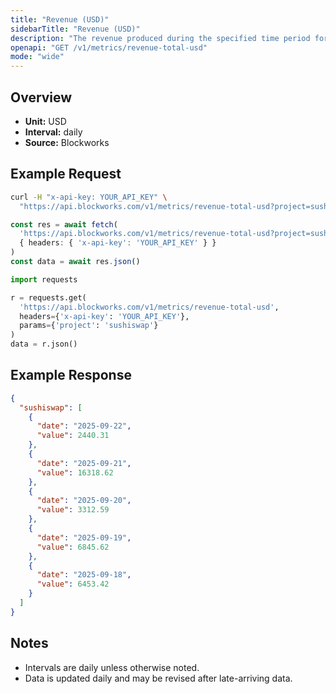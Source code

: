 ```yaml
---
title: "Revenue (USD)"
sidebarTitle: "Revenue (USD)"
description: "The revenue produced during the specified time period for given project."
openapi: "GET /v1/metrics/revenue-total-usd"
mode: "wide"
---
```


## Overview

- **Unit:** USD
- **Interval:** daily
- **Source:** Blockworks

## Example Request

<CodeGroup>

```bash cURL
curl -H "x-api-key: YOUR_API_KEY" \
  "https://api.blockworks.com/v1/metrics/revenue-total-usd?project=sushiswap"
```

```typescript TypeScript
const res = await fetch(
  'https://api.blockworks.com/v1/metrics/revenue-total-usd?project=sushiswap',
  { headers: { 'x-api-key': 'YOUR_API_KEY' } }
)
const data = await res.json()
```

```python Python
import requests

r = requests.get(
  'https://api.blockworks.com/v1/metrics/revenue-total-usd',
  headers={'x-api-key': 'YOUR_API_KEY'},
  params={'project': 'sushiswap'}
)
data = r.json()
```

</CodeGroup>

## Example Response

```json
{
  "sushiswap": [
    {
      "date": "2025-09-22",
      "value": 2440.31
    },
    {
      "date": "2025-09-21",
      "value": 16318.62
    },
    {
      "date": "2025-09-20",
      "value": 3312.59
    },
    {
      "date": "2025-09-19",
      "value": 6845.62
    },
    {
      "date": "2025-09-18",
      "value": 6453.42
    }
  ]
}
```

## Notes
- Intervals are daily unless otherwise noted.
- Data is updated daily and may be revised after late-arriving data.
